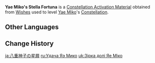 {{Item Infobox
|id           = 001158
|image        = Item Stella Fortuna (5 Star).png
|type         = Constellation Activation Materials
|group        = Stella Fortuna
|quality      = 5
|description  = [[Yae Miko]]'s Constellation Activation Material
|source1      = [[Wishes]]
}}
'''Yae Miko's Stella Fortuna''' is a [[Constellation Activation Material]] obtained from [[Wishes]] used to level [[Yae Miko]]'s [[Constellation]].

==Other Languages==
{{Other Languages
|en      = Yae Miko's Stella Fortuna
|zhs     = 八重神子的命星
|zhs_rm  = Bāchóng Shénzǐ de Mìngxīng
|zht     = 八重神子的命星
|zht_rm  = Bāchóng Shénzǐ de Mìngxīng
|zh_tl   = Yae Miko's {{Lex|Stella Fortuna|zh}}
|ja      = {{Rubi|八|や|重|え|神|み|子|こ}}の星屑
|ja_rm   = Yae Miko no Hoshikuzu
|ja_tl   = Yae Miko's {{Lex|Stella Fortuna|ja}}
|ko      = 야에 미코의 운명의 별
|ko_rm   = Yae Miko-ui Unmyeong-ui Byeol
|ko_tl   = Yae Miko's {{Lex|Stella Fortuna|ko}}
|es      = Stella Fortuna de Yae Miko
|es_tl   = Yae Miko's Stella Fortuna
|fr      = Stella Fortuna de Yae Miko
|fr_tl   = Yae Miko's Stella Fortuna
|ru      = <!--Удача Яэ Мико-->
|ru_tl   = <!--Yae Miko's {{Lex|Stella Fortuna|ru}}-->
|th      = ดวงดาวแห่งชีวิตของ Yae Miko
|th_rm   = Duangdao haeng Chiwit khong Yae Miko
|th_tl   = Yae Miko's {{Lex|Stella Fortuna|th}}
|vi      = Chòm Sao Của Yae Miko
|vi_tl   = Yae Miko's {{Lex|Stella Fortuna|vi}}
|de      = Stella Fortuna von Yae Miko
|de_tl   = Yae Miko's Stella Fortuna
|id      = Yae Miko's Stella Fortuna
|pt      = <!--Constelação de Yae Miko/Stella Fortuna de Yae Miko-->
|pt_tl   = <!--Yae Miko's Stella Fortuna-->
|tr      = <!--Yae Miko' Yaşam Yıldızı-->
|tr_tl   = <!--Yae Miko's Stella Fortuna-->
|it      = Stella Fortuna di Yae Miko
|it_tl   = Yae Miko's Stella Fortuna
}}

==Change History==
{{Change History|2.5}}

[[ja:八重神子の星屑]]
[[ru:Удача Яэ Мико]]
[[uk:Зірка долі Яе Міко]]